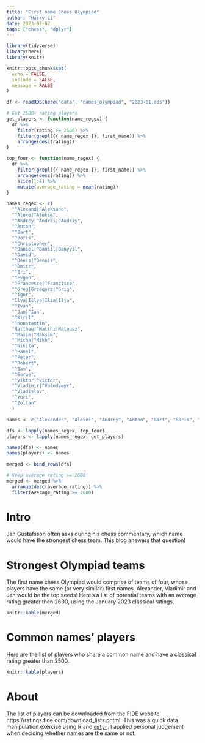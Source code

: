 ```yaml
---
title: "First name Chess Olympiad"
author: "Harry Li"
date: 2023-01-07
tags: ["chess", "dplyr"]
---
```


```r
library(tidyverse)
library(here)
library(knitr)

knitr::opts_chunk$set(
  echo = FALSE,
  include = FALSE,
  message = FALSE
)
```

```r
df <- readRDS(here("data", "names_olympiad", "2023-01.rds"))
```

```r
# Get 2500+ rating players
get_players <- function(name_regex) {
  df %>%
    filter(rating >= 2500) %>%
    filter(grepl({{ name_regex }}, first_name)) %>%
    arrange(desc(rating))
}

top_four <- function(name_regex) {
  df %>%
    filter(grepl({{ name_regex }}, first_name)) %>%
    arrange(desc(rating)) %>%
    slice(1:4) %>%
    mutate(average_rating = mean(rating))
}
```

```r
names_regex <- c(
  "^Alexand|^Aleksand", 
  "^Alexe|^Alekse", 
  "^Andrey|^Andrei|^Andriy", 
  "^Anton", 
  "^Bart",
  "^Boris", 
  "^Christopher",
  "^Daniel|^Daniil|Danyyil", 
  "^David", 
  "^Denis|^Dennis",
  "^Dmitr", 
  "^Eri", 
  "^Evgen", 
  "^Francesco|^Francisco",
  "^Greg|Grzegorz|^Grig",
  "^Igor", 
  "Ilya|Illya|Ilia|Ilja", 
  "^Ivan", 
  "^Jan|^Ian", 
  "^Kiril",
  "^Konstantin", 
  "Matthew|^Matthi|Mateusz",
  "^Maxim|^Maksim", 
  "^Micha|^Mikh",
  "^Nikita",
  "^Pavel",
  "^Peter",
  "^Robert",
  "^Sam",
  "^Serge",
  "^Viktor|^Victor",
  "^Vladimir|^Volodymyr",
  "^Vladislav",
  "^Yuri",
  "^Zoltan"
  )

names <- c("Alexander", "Alexei", "Andrey", "Anton", "Bart", "Boris", "Christopher", "Daniel", "David", "Denis", "Dmitry", "Eric", "Evgeny", "Francesco", "Grigoriy", "Igor", "Ilya", "Ivan", "Jan", "Kirill", "Konstantin", "Matthew", "Maxime", "Michael", "Nikita", "Pavel", "Peter", "Robert", "Sam", "Sergey", "Viktor", "Vladimir", "Vladislav", "Yuri", "Zoltan")
```

```r
dfs <- lapply(names_regex, top_four)
players <- lapply(names_regex, get_players)

names(dfs) <- names
names(players) <- names
```

```r
merged <- bind_rows(dfs)

# Keep average rating >= 2600
merged <- merged %>%
  arrange(desc(average_rating)) %>%
  filter(average_rating >= 2600)
```

# Intro
Jan Gustafsson often asks during his chess commentary, which name would have the strongest chess team. This blog answers that question!

# Strongest Olympiad teams
The first name chess Olympiad would comprise of teams of four, whose players have the same (or very similar) first names. Alexander, Vladimir and Jan would be the top seeds! Here's a list of potential teams with an average rating greater than 2600, using the January 2023 classical ratings.

```r
knitr::kable(merged)
```

# Common names' players
Here are the list of players who share a common name and have a classical rating greater than 2500.
```r
knitr::kable(players)
```

# About
The list of players can be downloaded from the FIDE website https://ratings.fide.com/download_lists.phtml. This was a quick data manipulation exercise using R and [`dplyr`](https://dplyr.tidyverse.org/). I applied personal judgement when deciding whether names are the same or not.